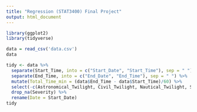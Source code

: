 ---
title: "Regression (STAT3400) Final Project"
output: html_document
---
```{r}
library(ggplot2)
library(tidyverse)
```


```{r}
data = read_csv('data.csv')
data
```


```{r}
tidy <- data %>%
  separate(Start_Time, into = c("Start_Date", "Start_Time"), sep = " ") %>%
  separate(End_Time, into = c("End_Date", "End_Time"), sep = " ") %>%
  mutate(Total_Time_min = (data$End_Time - data$Start_Time)/60) %>%
  select(-c(Astronomical_Twilight, Civil_Twilight, Nautical_Twilight, Source, TMC, Number, Airport_Code, Weather_Timestamp, Amenity, Bump, Crossing, Give_Way, Junction, No_Exit, Railway, Roundabout, Station, Stop, Traffic_Calming, Traffic_Signal, Turning_Loop, Street, Start_Lat, Start_Lng, End_Lat, End_Lng, End_Date, Start_Time, End_Time, Description)) %>%
  drop_na(Severity) %>%
  rename(Date = Start_Date)
tidy
```



